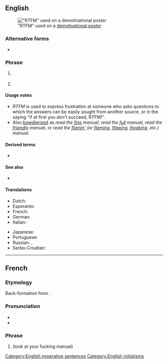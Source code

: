 ==English==
{{wikipedia}}
[[File:Demotivational RTFM Prudentia Statue on the Brussels town hall (53522136).jpg|thumb|"RTFM" used on a [[w:en:Motivational poster#Parodies and demotivational posters|demotivational poster]]]]

===Alternative forms===
* {{l|en|rtfm}}

===Phrase===
{{head|en|phrase}}

# {{lb|en|Internet slang}} {{initialism of|en|[[read]] [[the]] [[fucking]] [[manual]]}}
# {{lb|en|Internet slang|Unix}} {{initialism of|en|read the fucking [[man page]]}}

====Usage notes====
* ''RTFM'' is used to express frustration at someone who asks questions to which the answers can be easily sought from another source, or in the saying "if at first you don't succeed, RTFM!".
* Also [[bowdlerize|bowdlerized]] as ''read the [[fine]] manual'', ''read the [[full]] manual'', ''read the [[friendly]] manual'', or ''read the [[flamin']] (or [[flaming]], [[flipping]], [[freaking]], etc.) manual''.

====Derived terms====
* {{l|en|RTFA}}

====See also====
* {{l|en|STFW}}

====Translations====
<!--Note: Provide ABBREVIATIONS where these exist and ensure translations are IDIOMATIC-->
{{trans-top|Abbreviation of ''Read the fucking manual''}}
* Dutch: {{t-check|nl|[[LVDH]] ([[Lees verdomme de handleiding]])}}
* Esperanto: {{t-check|eo|[[LLFL]] ([[Legu la fuŝitan lernolibron]])}}
* French: {{t|fr|[[LLFM]] ([[lis]] [[le]] [[foutu]] [[manuel]])}}
* German: {{t-check|de|[[LDVH]] ([[Lies das verdammte Handbuch]])}}
* Italian: {{t-check|it|[[LIFM]] ([[leggi]] [[il]] [[fottuto]] [[manuale]])}}
{{trans-mid}}
* Japanese: {{t-check|ja|[[マニュアル読め]] (マニュアルよめ) (manyuaru yome)}}
* Portuguese: {{t|pt|[[LAPDM]] ([[leia]] [[a]] [[porra]] [[do]] [[manual]])}}
* Russian: {{t-check|ru|прочита́й до́лбаное руково́дство}}, {{t+|ru|учи́ матча́сть}}
* Serbo-Croatian: {{t-check|sh|[[PJR]] ([[Procitaj jebeni recnik]])}}
{{trans-bottom}}

[[Category:English imperative sentences]]
[[Category:English initialisms]]

----

==French==

===Etymology===
Back-formation from {{etyl|en|fr}} {{m|en|RTFM}}.

===Pronunciation===
* {{fr-IPA|èr-té-èf-èm}}
* {{audio|fr|LL-Q150 (fra)-LoquaxFR-RTFM.wav|Audio}}

===Phrase===
{{fr-phrase}}

# {{initialism of|fr|[[regarde]] [[ton]] [[foutu]] [[manuel]]}} (look at your fucking manual)

{{cln|fr|back-formations}}